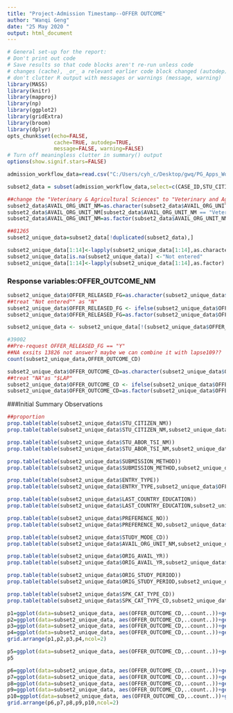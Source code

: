 ---
title: "Project-Admission Timestamp--OFFER OUTCOME"
author: "Wanqi Geng"
date: "25 May 2020 "
output: html_document
---

```{r, include=FALSE}
# General set-up for the report:
# Don't print out code
# Save results so that code blocks aren't re-run unless code
# changes (cache), _or_ a relevant earlier code block changed (autodep),
# don't clutter R output with messages or warnings (message, warning)
library(MASS)  
library(knitr)
library(mapproj)
library(np)
library(ggplot2)
library(gridExtra)
library(broom)
library(dplyr)
opts_chunk$set(echo=FALSE,
               cache=TRUE, autodep=TRUE,
               message=FALSE, warning=FALSE)
# Turn off meaningless clutter in summary() output
options(show.signif.stars=FALSE)
```

```{r, csv-read, include=FALSE}
admission_workflow_data=read.csv("C:/Users/cyh_c/Desktop/gwq/PG_Apps_Workflow_v17.csv",na.strings = c(""))
```

```{r subset2 of dataset, include=FALSE}
subset2_data = subset(admission_workflow_data,select=c(CASE_ID,STU_CITIZEN_NM,STU_ABOR_TSI_NM,SUBMISSION_METHOD,ENTRY_TYPE,LAST_COUNTRY_EDUCATION,PREFERENCE_NO,AVAIL_ORG_UNIT_NM,STUDY_MODE_CD,ORIG_AVAIL_YR,ORIG_STUDY_PERIOD,SPK_CAT_TYPE_CD,OFFER_RELEASED_FG,OFFER_OUTCOME_CD))
```


```{r fix wrong values, include = FALSE}
##change the "Veterinary & Agricultural Sciences" to "Veterinary and Agricultural Sciences"
subset2_data$AVAIL_ORG_UNIT_NM=as.character(subset2_data$AVAIL_ORG_UNIT_NM)
subset2_data$AVAIL_ORG_UNIT_NM[subset2_data$AVAIL_ORG_UNIT_NM == "Veterinary & Agricultural Sciences"]<- "Veterinary and Agricultural Sciences"
subset2_data$AVAIL_ORG_UNIT_NM=as.factor(subset2_data$AVAIL_ORG_UNIT_NM)
```

```{r drop duplicate, include=FALSE}
##81265
subset2_unique_data=subset2_data[!duplicated(subset2_data),]
```

```{r replace na with Not entered,include=FALSE}
subset2_unique_data[1:14]<-lapply(subset2_unique_data[1:14],as.character)
subset2_unique_data[is.na(subset2_unique_data)] <-"Not entered"
subset2_unique_data[1:14]<-lapply(subset2_unique_data[1:14],as.factor)
```

### Response variables:OFFER_OUTCOME_NM

```{r predict and fill missing valuesR1,include=FALSE}
subset2_unique_data$OFFER_RELEASED_FG=as.character(subset2_unique_data$OFFER_RELEASED_FG)
##treat "Not entered"" as "N"
subset2_unique_data$OFFER_RELEASED_FG <- ifelse(subset2_unique_data$OFFER_RELEASED_FG=="Not entered","N",subset2_unique_data$OFFER_RELEASED_FG)
subset2_unique_data$OFFER_RELEASED_FG=as.factor(subset2_unique_data$OFFER_RELEASED_FG)
```

```{r drop OFFER_RELEASED_FG == "N", include = FALSE}
subset2_unique_data <- subset2_unique_data[!(subset2_unique_data$OFFER_RELEASED_FG == "N"),]
```

```{r values-R2, include=FALSE}
#39002
##Pre-request OFFER_RELEASED_FG == "Y"
##NA exsits 13826 not answer? maybe we can combine it with lapse109??
count(subset2_unique_data,OFFER_OUTCOME_CD)
```

```{r predict and fill missing valuesR2,include=FALSE}
subset2_unique_data$OFFER_OUTCOME_CD=as.character(subset2_unique_data$OFFER_OUTCOME_CD)
##treat "NA"as "$LAP" 
subset2_unique_data$OFFER_OUTCOME_CD <- ifelse(subset2_unique_data$OFFER_OUTCOME_CD=="NA","$LAP",subset2_unique_data$OFFER_OUTCOME_CD)
subset2_unique_data$OFFER_OUTCOME_CD=as.factor(subset2_unique_data$OFFER_OUTCOME_CD)
```

###Initial Summary Observations

```{r PROP TABLE 1, echo = FALSE}
##proportion 
prop.table(table(subset2_unique_data$STU_CITIZEN_NM))
prop.table(table(subset2_unique_data$STU_CITIZEN_NM,subset2_unique_data$OFFER_OUTCOME_CD),1)
```

```{r PROP TABLE 2, echo = FALSE}
prop.table(table(subset2_unique_data$STU_ABOR_TSI_NM))
prop.table(table(subset2_unique_data$STU_ABOR_TSI_NM,subset2_unique_data$OFFER_OUTCOME_CD),1)
```

```{r PROP TABLE 3, echo = FALSE}
prop.table(table(subset2_unique_data$SUBMISSION_METHOD))
prop.table(table(subset2_unique_data$SUBMISSION_METHOD,subset2_unique_data$OFFER_OUTCOME_CD),1)
```

```{r PROP TABLE 4, echo = FALSE}
prop.table(table(subset2_unique_data$ENTRY_TYPE))
prop.table(table(subset2_unique_data$ENTRY_TYPE,subset2_unique_data$OFFER_OUTCOME_CD),1)
```


```{r PROP TABLE 5, echo = FALSE}
prop.table(table(subset2_unique_data$LAST_COUNTRY_EDUCATION))
prop.table(table(subset2_unique_data$LAST_COUNTRY_EDUCATION,subset2_unique_data$OFFER_OUTCOME_CD),1)
```

```{r PROP TABLE 6, echo = FALSE}
prop.table(table(subset2_unique_data$PREFERENCE_NO))
prop.table(table(subset2_unique_data$PREFERENCE_NO,subset2_unique_data$OFFER_OUTCOME_CD),1)
```

```{r PROP TABLE 7, echo = FALSE}
prop.table(table(subset2_unique_data$STUDY_MODE_CD))
prop.table(table(subset2_unique_data$AVAIL_ORG_UNIT_NM,subset2_unique_data$OFFER_OUTCOME_CD),1)
```

```{r PROP TABLE 8, echo = FALSE}
prop.table(table(subset2_unique_data$ORIG_AVAIL_YR))
prop.table(table(subset2_unique_data$ORIG_AVAIL_YR,subset2_unique_data$OFFER_OUTCOME_CD),1)
```

```{r PROP TABLE 9, echo = FALSE}
prop.table(table(subset2_unique_data$ORIG_STUDY_PERIOD))
prop.table(table(subset2_unique_data$ORIG_STUDY_PERIOD,subset2_unique_data$OFFER_OUTCOME_CD),1)
```

```{r PROP TABLE 10, echo = FALSE}
prop.table(table(subset2_unique_data$SPK_CAT_TYPE_CD))
prop.table(table(subset2_unique_data$SPK_CAT_TYPE_CD,subset2_unique_data$OFFER_OUTCOME_CD),1)
```

```{r plot1,2,3,4,fig.align='center', fig.width= 20, fig.height = 16,echo=FALSE}
p1=ggplot(data=subset2_unique_data, aes(OFFER_OUTCOME_CD,..count..))+geom_bar(aes(fill=STU_CITIZEN_NM),position="dodge")+ggtitle("visa status vs. offer outcome")
p2=ggplot(data=subset2_unique_data, aes(OFFER_OUTCOME_CD,..count..))+geom_bar(aes(fill=STU_ABOR_TSI_NM),position="dodge")+ggtitle("aboriginal and torres strait islander status vs. offer outcome")
p3=ggplot(data=subset2_unique_data, aes(OFFER_OUTCOME_CD,..count..))+geom_bar(aes(fill=SUBMISSION_METHOD),position="dodge")+ggtitle("submission method vs. offer outcome")
p4=ggplot(data=subset2_unique_data, aes(OFFER_OUTCOME_CD,..count..))+geom_bar(aes(fill=ENTRY_TYPE),position="dodge")+ggtitle("entry type vs. offer outcome")
grid.arrange(p1,p2,p3,p4,ncol=2)
```

```{r plot5,fig.align='center', fig.width= 24, fig.height = 10,echo=FALSE}
p5=ggplot(data=subset2_unique_data, aes(OFFER_OUTCOME_CD,..count..))+geom_bar(aes(fill=LAST_COUNTRY_EDUCATION),position="dodge")+ggtitle("last country of education vs. offer outcome")
p5
```

```{r plot6,7,8,9,10,fig.align='center', fig.width= 16, fig.height = 20,echo=FALSE}
p6=ggplot(data=subset2_unique_data, aes(OFFER_OUTCOME_CD,..count..))+geom_bar(aes(fill=PREFERENCE_NO),position="dodge")+ggtitle("Prefernece number vs. offer outcome")
p7=ggplot(data=subset2_unique_data, aes(OFFER_OUTCOME_CD,..count..))+geom_bar(aes(fill=STUDY_MODE_CD),position="dodge")+ggtitle("Study mode vs. offer outcome")
p8=ggplot(data=subset2_unique_data, aes(OFFER_OUTCOME_CD,..count..))+geom_bar(aes(fill=ORIG_AVAIL_YR),position="dodge")+ggtitle("Original available year vs. offer outcome")
p9=ggplot(data=subset2_unique_data, aes(OFFER_OUTCOME_CD,..count..))+geom_bar(aes(fill=ORIG_STUDY_PERIOD),position="dodge")+ggtitle("Original available period vs. offer outcome")
p10=ggplot(data=subset2_unique_data, aes(OFFER_OUTCOME_CD,..count..))+geom_bar(aes(fill=SPK_CAT_TYPE_CD),position="dodge")+ggtitle("level of study vs. offer outcome")
grid.arrange(p6,p7,p8,p9,p10,ncol=2)
```


